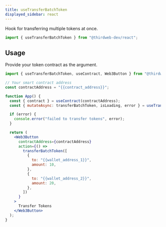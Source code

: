 ```yaml
---
title: useTransferBatchToken
displayed_sidebar: react
---
```


Hook for transferring multiple tokens at once.

```jsx
import { useTransferBatchToken } from "@thirdweb-dev/react";
```

## Usage

Provide your token contract as the argument.

```jsx
import { useTransferBatchToken, useContract, Web3Button } from "@thirdweb-dev/react";

// Your smart contract address
const contractAddress = "{{contract_address}}";

function App() {
  const { contract } = useContract(contractAddress);
  const { mutateAsync: transferBatchToken, isLoading, error } = useTransferBatchToken(contract);

  if (error) {
    console.error("failed to transfer tokens", error);
  }

  return (
    <Web3Button
      contractAddress={contractAddress}
      action={() =>
        transferBatchToken([
          {
            to: "{{wallet_address_1}}",
            amount: 10,
          },
          {
            to: "{{wallet_address_2}}",
            amount: 20,
          },
        ])
      }
    >
      Transfer Tokens
    </Web3Button>
  );
}
```